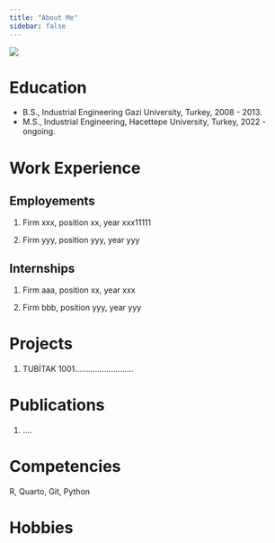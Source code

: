 ```yaml
---
title: "About Me"
sidebar: false 
---
```


![](assets/images/vesikalik.jpeg){fig-align="center"}

# Education

-   B.S., Industrial Engineering Gazi University, Turkey, 2008 - 2013.
-   M.S., Industrial Engineering, Hacettepe University, Turkey, 2022 - ongoing.


# Work Experience

## Employements

1.  Firm xxx, position xx, year xxx11111

2.  Firm yyy, position yyy, year yyy

## Internships

1.  Firm aaa, position xx, year xxx

2.  Firm bbb, position yyy, year yyy

# Projects

1.  TUBİTAK 1001..........................

# Publications

1.  ....

# Competencies

R, Quarto, Git, Python

# Hobbies
